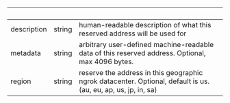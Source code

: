 
| &nbsp;      | &nbsp; | &nbsp;                                                                                                         |
| ----------- | ------ | -------------------------------------------------------------------------------------------------------------- |
| description | string | human-readable description of what this reserved address will be used for                                      |
| metadata    | string | arbitrary user-defined machine-readable data of this reserved address. Optional, max 4096 bytes.               |
| region      | string | reserve the address in this geographic ngrok datacenter. Optional, default is us. (au, eu, ap, us, jp, in, sa) |
